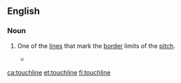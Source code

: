 ==English==

===Noun===
{{en-noun}}

# {{lb|en|sports}} One of the [[line]]s that mark the [[border]] limits of the [[pitch]].
#* {{quote-journal
|date=April 21, 2012
|author=Jonathan Jurejko
|title=Newcastle 3-0 Stoke
|work=BBC Sport
|url=http://www.bbc.co.uk/sport/0/football/17711736
|page=
|passage=French winger Hatem Ben Arfa has also taken plenty of plaudits recently and he was the architect of the opening goal with some superb trickery on the left '''touchline'''.}}

[[ca:touchline]]
[[et:touchline]]
[[fi:touchline]]